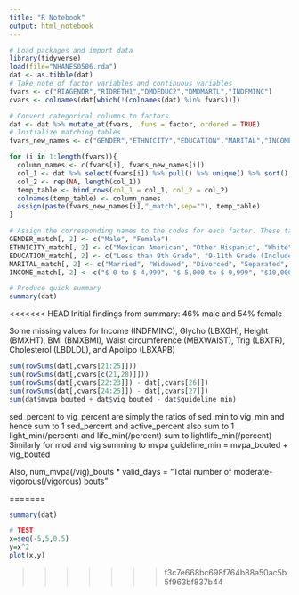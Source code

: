 ```yaml
---
title: "R Notebook"
output: html_notebook
---
```


```r
# Load packages and import data
library(tidyverse)
load(file="NHANES0506.rda")
dat <- as.tibble(dat)
# Take note of factor variables and continuous variables
fvars <- c("RIAGENDR","RIDRETH1","DMDEDUC2","DMDMARTL","INDFMINC")
cvars <- colnames(dat[which(!(colnames(dat) %in% fvars))])

# Convert categorical columns to factors
dat <- dat %>% mutate_at(fvars, .funs = factor, ordered = TRUE)
# Initialize matching tables
fvars_new_names <- c("GENDER","ETHNICITY","EDUCATION","MARITAL","INCOME")

for (i in 1:length(fvars)){
  column_names <- c(fvars[i], fvars_new_names[i])
  col_1 <- dat %>% select(fvars[i]) %>% pull() %>% unique() %>% sort()
  col_2 <- rep(NA, length(col_1))
  temp_table <- bind_rows(col_1 = col_1, col_2 = col_2)
  colnames(temp_table) <- column_names
  assign(paste(fvars_new_names[i],"_match",sep=""), temp_table)
}

# Assign the corresponding names to the codes for each factor. These tables can be used to match factor codes to their value descriptions, when needed.
GENDER_match[, 2] <- c("Male", "Female")
ETHNICITY_match[, 2] <- c("Mexican American", "Other Hispanic", "White", "Black", "Other")
EDUCATION_match[, 2] <- c("Less than 9th Grade", "9-11th Grade (Includes 12th grade with no diploma)", "High School Grad/GED or Equivalent", "Some College or AA degree", "College Graduate or above")
MARITAL_match[, 2] <- c("Married", "Widowed", "Divorced", "Separated", "Never married", "Living with partner")
INCOME_match[, 2] <- c("$ 0 to $ 4,999", "$ 5,000 to $ 9,999", "$10,000 to $14,999", "$15,000 to $19,999", "$20,000 to $24,999", "$25,000 to $34,999", "$35,000 to $44,999", "$45,000 to $54,999", "$55,000 to $64,999", "$65,000 to $74,999", "$75,000 and Over", "Over $20,000", "Under $20,000", "Refused", "Don't know")

# Produce quick summary
summary(dat)

```
<<<<<<< HEAD
Initial findings from summary: 
46% male and 54% female

Some missing values for Income (INDFMINC), Glycho (LBXGH), Height (BMXHT), BMI (BMXBMI), Waist circumference (MBXWAIST), Trig (LBXTR), Cholesterol (LBDLDL), and Apolipo (LBXAPB)

```r
sum(rowSums(dat[,cvars[21:25]]))
sum(rowSums(dat[,cvars[c(21,28)]]))
sum(rowSums(dat[,cvars[22:23]]) - dat[,cvars[26]])
sum(rowSums(dat[,cvars[24:25]]) - dat[,cvars[27]])
sum(dat$mvpa_bouted + dat$vig_bouted - dat$guideline_min)
```

sed_percent to vig_percent are simply the ratios of sed_min to vig_min and hence sum to 1
sed_percent and active_percent also sum to 1
light_min(/percent) and life_min(/percent) sum to lightlife_min(/percent)
Similarly for mod and vig summing to mvpa
guideline_min = mvpa_bouted + vig_bouted

Also, num_mvpa(/vig)_bouts * valid_days = "Total number of moderate-vigorous(/vigorous) bouts" 



=======
```r
summary(dat)
```

```r
# TEST
x=seq(-5,5,0.5)
y=x^2
plot(x,y)
```
>>>>>>> f3c7e668bc698f764b88a50ac5b5f963bf837b44
